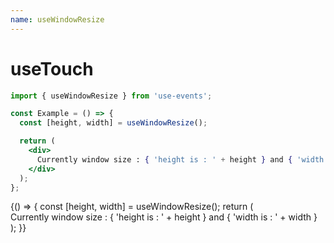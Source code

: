 ```yaml
---
name: useWindowResize
---
```



# useTouch

```js
import { useWindowResize } from 'use-events';
```

```jsx
const Example = () => {
  const [height, width] = useWindowResize();

  return (
    <div>
      Currently window size : { 'height is : ' + height } and { 'width is : ' + width }
    </div>
  );
};
```

<Playground>
  {() => {
    const [height, width] = useWindowResize();
    return (
      <div>
        Currently window size : { 'height is : ' + height } and { 'width is : ' + width }
      </div>
    );
  }}
</Playground>
